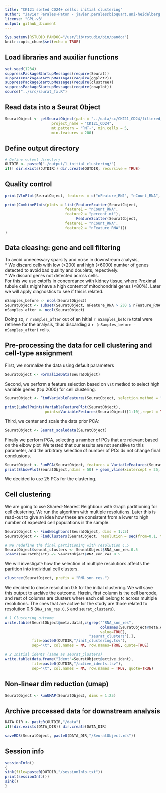 ```yaml
---
title: "CK121 sorted CD24+ cells: initial clustering"
author: "Javier Perales-Paton - javier.perales@bioquant.uni-heidelberg.de"
license: "GPL-v3"
output: github_document
---
```


```r
Sys.setenv(RSTUDIO_PANDOC="/usr/lib/rstudio/bin/pandoc")
knitr::opts_chunk$set(echo = TRUE)
```

## Load libraries and auxiliar functions

```r
set.seed(1234)
suppressPackageStartupMessages(require(Seurat))
suppressPackageStartupMessages(require(ggplot2))
suppressPackageStartupMessages(require(clustree))
suppressPackageStartupMessages(require(cowplot))
source("../src/seurat_fx.R")
```

## Read data into a Seurat Object
```r
SeuratObject <- getSeuratObject(path = "../data/sc/CK121_CD24/filtered_feature_bc_matrix/",
                     project_name = "CK121_CD24", 
                     mt.pattern = "^MT-", min.cells = 5, 
                     min.features = 200)
```

## Define output directory
```r
# Define output directory
OUTDIR <- paste0("./output/1_initial_clustering/")
if(! dir.exists(OUTDIR)) dir.create(OUTDIR, recursive = TRUE)
```

## Quality control

```r
print(VlnPlot(SeuratObject, features = c("nFeature_RNA", "nCount_RNA", "percent.mt"), ncol = 3))

print(CombinePlots(plots = list(FeatureScatter(SeuratObject, 
					       feature1 = "nCount_RNA", 
					       feature2 = "percent.mt"),
                                FeatureScatter(SeuratObject, 
					       feature1 = "nCount_RNA", 
					       feature2 = "nFeature_RNA")))
)
```

## Data cleasing: gene and cell filtering
To avoid unnecessary sparsity and noise in downstream analysis,    
* We discard cells with low (<200) and high (>6000) number of genes detected to 
avoid bad quality and doublets, repectively.    
* We discard genes not detected across cells.    
For this we use cutoffs in concordance with kidney tissue, where Proximal tubule
cells might have a high content of mitochondrial genes (<80%). Later we will
apply diagnostics to see if this is related.

```r
nSamples_before <- ncol(SeuratObject)
SeuratObject <- subset(SeuratObject, nFeature_RNA > 200 & nFeature_RNA < 6000 & percent.mt < 80)
nSamples_after <- ncol(SeuratObject)
```

Doing so, `r nSamples_after` out of an initial `r nSamples_before` total were retrieve
for the analysis, thus discarding a `r (nSamples_before - nSamples_after)` cells.

## Pre-processing the data for cell clustering and cell-type assignment
First, we normalize the data using default parameters
```r
SeuratObject <- NormalizeData(SeuratObject)
```

Second, we perform a feature selection based on `vst` method to select 
high variable genes (top 2000) for cell clustering.
```r
SeuratObject <- FindVariableFeatures(SeuratObject, selection.method = "vst", nfeatures = 2000)

print(LabelPoints(VariableFeaturePlot(SeuratObject),
                  points=VariableFeatures(SeuratObject)[1:10],repel = TRUE))
```

Third, we center and scale the data prior PCA:

```r
SeuratObject <- Seurat_scaledata(SeuratObject)
```

Finally we perform PCA, selecting a number of PCs that are relevant based on the
elbow plot. We tested that our results are not sensitive to this parameter, and
the arbitrary selection of number of PCs do not change final conclusions.
```r
SeuratObject <- RunPCA(SeuratObject, features = VariableFeatures(SeuratObject), npcs = 50)
print(ElbowPlot(SeuratObject,ndims = 50) + geom_vline(xintercept = 25, col="red"))
```

We decided to use 25 PCs for the clustering.

## Cell clustering
We are going to use Shared-Nearest Neighbour with Graph partitioning for cell clustering.
We run the algorithm with multiple resolutions. Later this is read-out to give 
an idea how these are consistent from a lower to high number of expected cell populations
in the sample.   

```r
SeuratObject <- FindNeighbors(SeuratObject, dims = 1:25)
SeuratObject <- FindClusters(SeuratObject, resolution = seq(from=0.1, to=1, by=0.1))

# We redefine the final partitioning with resolution 0.5
SeuratObject$seurat_clusters <- SeuratObject$RNA_snn_res.0.5 
Idents(SeuratObject) <- SeuratObject$RNA_snn_res.0.5 
```

We will investigate how the selection of multiple resolutions affects the partition
into individual cell clusters.
```r
clustree(SeuratObject, prefix = "RNA_snn_res.")
```

We decided to chose resolution 0.5 for the initial clustering. We will save this 
output to archive the outcome. Herein, first column is the cell 
barcode, and rest of columns are clusters where each cell belong to across 
multiple resolutions. The ones that are active for the study are those related to
resolution 0.5 (`RNA_snn_res.0.5` and `seurat_clusters`).

```r
# 1 Clustering outcome
write.table(SeuratObject@meta.data[,c(grep("^RNA_snn_res",
                                           colnames(SeuratObject@meta.data),
                                           value=TRUE),
                                      "seurat_clusters"),],
            file=paste0(OUTDIR,"/init_clustering.tsv"),
            sep="\t", col.names = NA, row.names=TRUE, quote=TRUE)

# 2 Initial idents (same as seurat_clusters)
write.table(data.frame("Ident"=SeuratObject@active.ident),
            file=paste0(OUTDIR,"/active_idents.tsv"),
            sep="\t", col.names = NA, row.names = TRUE, quote=TRUE)
```

## Non-linear dim reduction (umap)
```r
SeuratObject <- RunUMAP(SeuratObject, dims = 1:25)
```

## Archive processed data for downstream analysis
```r
DATA_DIR <- paste0(OUTDIR,"/data")
if(!dir.exists(DATA_DIR)) dir.create(DATA_DIR)
```

```r
saveRDS(SeuratObject, paste0(DATA_DIR,"/SeuratObject.rds"))
```                                                                                                                                                                                                         

## Session info

```r
sessionInfo()
{                                                                                                                                                                                                           
sink(file=paste0(OUTDIR,"/sessionInfo.txt"))
print(sessionInfo())
sink()
}
```
